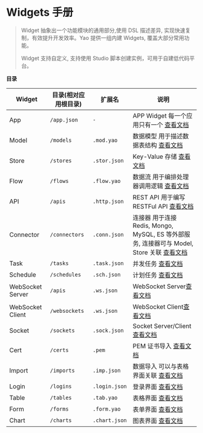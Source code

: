 # Widgets 手册

<blockquote>
  <p>
    Widget 抽象出一个功能模块的通用部分,使用 DSL 描述差异,
    实现快速复制，有效提升开发效率。Yao 提供一组内建 Widgets,
    覆盖大部分常用功能。
  </p>
  <p>Widget 支持自定义, 支持使用 Studio 脚本创建实例，可用于自建低代码平台。</p>
</blockquote>

**目录**

| Widget           | 目录(相对应用根目录) | 扩展名        | 说明                                                                                                   |
| ---------------- | -------------------- | ------------- | ------------------------------------------------------------------------------------------------------ |
| App              | `/app.json`          | `-`           | APP Widget 每一个应用只有一个 [查看文档](App)                                                          |
| Model            | `/models`            | `.mod.yao`    | 数据模型 用于描述数据表结构 [查看文档](Model)                                                          |
| Store            | `/stores`            | `.stor.json`  | Key-Value 存储 [查看文档](Store)                                                                       |
| Flow             | `/flows`             | `.flow.yao`   | 数据流 用于编排处理器调用逻辑 [查看文档](Flow)                                                         |
| API              | `/apis`              | `.http.json`  | REST API 用于编写 RESTFul API [查看文档](API)                                                          |
| Connector        | `/connectors`        | `.conn.json`  | 连接器 用于连接 Redis, Mongo, MySQL, ES 等外部服务, 连接器可与 Model, Store 关联 [查看文档](Connector) |
| Task             | `/tasks`             | `.task.json`  | 并发任务 [查看文档](Task)                                                                              |
| Schedule         | `/schedules`         | `.sch.json`   | 计划任务 [查看文档](Schedule)                                                                          |
| WebSocket Server | `/apis`              | `.ws.json`    | WebSocket Server[查看文档](WebSocket)                                                                  |
| WebSocket Client | `/websockets`        | `.ws.json`    | WebSocket Client[查看文档](WebSocket)                                                                  |
| Socket           | `/sockets`           | `.sock.json`  | Socket Server/Client [查看文档](Socket)                                                                |
| Cert             | `/certs`             | `.pem`        | PEM 证书导入 [查看文档](Cert)                                                                          |
| Import           | `/imports`           | `.imp.json`   | 数据导入 可以与表格界面关联 [查看文档](Import)                                                         |
| Login            | `/logins`            | `.login.json` | 登录界面 [查看文档](Login)                                                                             |
| Table            | `/tables`            | `.tab.yao`    | 表格界面 [查看文档](Table)                                                                             |
| Form             | `/forms`             | `.form.yao`   | 表单界面 [查看文档](Form)                                                                              |
| Chart            | `/charts`            | `.chart.json` | 图表界面 [查看文档](Chart)                                                                             |
